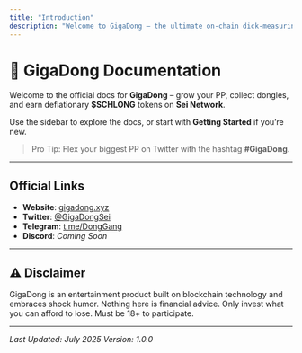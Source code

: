 ```yaml
---
title: "Introduction"
description: "Welcome to GigaDong – the ultimate on-chain dick-measuring contest."
---
```


# 🍆 GigaDong Documentation

Welcome to the official docs for **GigaDong** – grow your PP, collect dongles, and earn deflationary **$SCHLONG** tokens on **Sei Network**.

Use the sidebar to explore the docs, or start with **Getting Started** if you’re new.

> Pro Tip: Flex your biggest PP on Twitter with the hashtag **#GigaDong**.

---

## Official Links

- **Website**: [gigadong.xyz](https://gigadong.xyz)
- **Twitter**: [@GigaDongSei](https://twitter.com/GigaDongSei)
- **Telegram**: [t.me/DongGang](https://t.me/DongGang)
- **Discord**: *Coming Soon*

---

## ⚠️ Disclaimer

GigaDong is an entertainment product built on blockchain technology and embraces shock humor. Nothing here is financial advice. Only invest what you can afford to lose. Must be 18+ to participate.

---

*Last Updated: July 2025*
*Version: 1.0.0*
